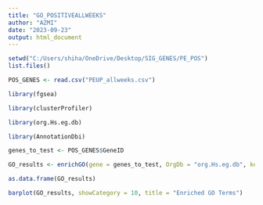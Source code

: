 ---
title: "GO_POSITIVEALLWEEKS"
author: "AZMI"
date: "2023-09-23"
output: html_document
---

```{r}
setwd("C:/Users/shiha/OneDrive/Desktop/SIG_GENES/PE_POS")
list.files()
```
```{r}
POS_GENES <- read.csv("PEUP_allweeks.csv")
```
```{r}
library(fgsea)
```
```{r}
library(clusterProfiler)
```
```{r}
library(org.Hs.eg.db)
```
```{r}
library(AnnotationDbi)
```
```{r}
genes_to_test <- POS_GENES$GeneID
```
```{r}
GO_results <- enrichGO(gene = genes_to_test, OrgDb = "org.Hs.eg.db", keyType = "ENSEMBL", ont = "CC") # BP = Biological property, CC= cellular component, MF = molecular function
```

```{r}
as.data.frame(GO_results)
```
```{r}
barplot(GO_results, showCategory = 10, title = "Enriched GO Terms")
```
